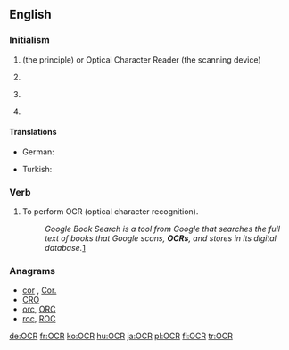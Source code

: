 ==English==

===Initialism===
{{en-initialism}}

# {{context|computing|lang=en}} {{initialism of|optical character recognition|Optical Character Recognition|lang=en}} (the principle) or Optical Character Reader (the scanning device)
# {{context|education|UK|lang=en}} {{initialism of|[[Oxford]], [[Cambridge]] & [[RSA]]|lang=en}} {{gloss|examinations (board)}}
# {{context|politics|US|lang=en}} {{initialism of|[[office|Office]] [[for]] [[civil rights|Civil Rights]]|lang=en}}
# {{context|religion|lang=en}} {{initialism of|[[office|Office]] [[of]] [[the]] [[chief|Chief]] [[Rabbi]]|lang=en}}

====Translations====
{{trans-top|optical character recognition}}
* German: {{t+|de|OCR|f}}
{{trans-mid}}
* Turkish: {{t|tr|OKT}}
{{trans-bottom}}

===Verb===
{{en-verb|OCR}}

# To perform OCR (optical character recognition).
#: ''Google Book Search is a tool from Google that searches the full text of books that Google scans, '''OCRs''', and stores in its digital database.''[http://en.wikipedia.org/wiki/Google_Book_Search]

===Anagrams===
* [[cor#English|cor]] , [[Cor.#English|Cor.]]
* [[CRO#English|CRO]]
* [[orc#English|orc]], [[ORC#English|ORC]]
* [[roc#English|roc]], [[ROC#English|ROC]]

[[de:OCR]]
[[fr:OCR]]
[[ko:OCR]]
[[hu:OCR]]
[[ja:OCR]]
[[pl:OCR]]
[[fi:OCR]]
[[tr:OCR]]